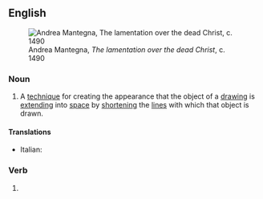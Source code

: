 ==English==
[[File:Andrea_Mantegna_-_The_Lamentation_over_the_Dead_Christ_-_WGA13981.jpg|thumb|Andrea Mantegna, ''The lamentation over the dead Christ'', c. 1490]]

===Noun===
{{en-noun|~}}

# {{lb|en|arts}} A [[technique]] for creating the appearance that the object of a [[drawing]] is [[extend]]ing into [[space]] by [[shorten]]ing the [[line]]s with which that object is drawn.

====Translations====
{{trans-top|art technique}}
{{trans-mid}}
* Italian: {{t+|it|scorcio|m}}
{{trans-bottom}}

===Verb===
{{head|en|present participle}}

# {{present participle of|foreshorten|lang=en|nocat=1}}